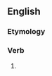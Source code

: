 ==English==

===Etymology===
{{suffix|en|defile|eth|nocat=1}}

===Verb===
{{head|en|verb form}}

# {{en-archaic third-person singular of|defile}}